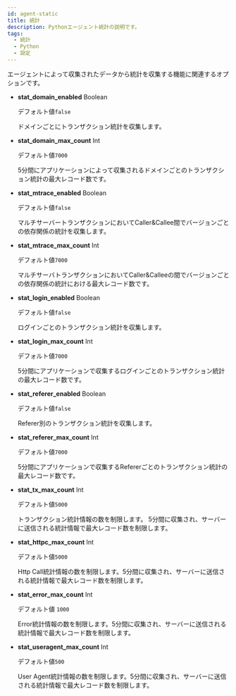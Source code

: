 ```yaml
---
id: agent-static
title: 統計
description: Pythonエージェント統計の説明です。
tags:
  - 統計
  - Python
  - 設定
---
```


エージェントによって収集されたデータから統計を収集する機能に関連するオプションです。

-   **stat_domain_enabled** <span class='type'>Boolean</span>

    デフォルト値`false`

    ドメインごとにトランザクション統計を収集します。

-   **stat_domain_max_count** <span class='type'>Int</span>

    デフォルト値`7000`

    5分間にアプリケーションによって収集されるドメインごとのトランザクション統計の最大レコード数です。

-   **stat_mtrace_enabled** <span class='type'>Boolean</span>

    デフォルト値`false`

    マルチサーバートランザクションにおいてCaller&Callee間でバージョンごとの依存関係の統計を収集します。

-   **stat_mtrace_max_count** <span class='type'>Int</span>

    デフォルト値`7000`

    マルチサーバトランザクションにおいてCaller&Calleeの間でバージョンごとの依存関係の統計における最大レコード数です。

-   **stat_login_enabled** <span class='type'>Boolean</span>

    デフォルト値`false`

    ログインごとのトランザクション統計を収集します。

-   **stat_login_max_count** <span class='type'>Int</span>

    デフォルト値`7000`

    5分間にアプリケーションで収集するログインごとのトランザクション統計の最大レコード数です。

-   **stat_referer_enabled** <span class='type'>Boolean</span>

    デフォルト値`false`

    Referer別のトランザクション統計を収集します。

-   **stat_referer_max_count** <span class='type'>Int</span>

    デフォルト値`7000`

    5分間にアプリケーションで収集するRefererごとのトランザクション統計の最大レコード数です。

-   **stat_tx_max_count** <span class='type'>Int</span>

    デフォルト値`5000`

    トランザクション統計情報の数を制限します。 5分間に収集され、サーバーに送信される統計情報で最大レコード数を制限します。

-   **stat_httpc_max_count** <span class='type'>Int</span>

    デフォルト値`5000`

    Http Call統計情報の数を制限します。5分間に収集され、サーバーに送信される統計情報で最大レコード数を制限します。

-   **stat_error_max_count** <span class='type'>Int</span>

    デフォルト値 `1000`

    Error統計情報の数を制限します。5分間に収集され、サーバーに送信される統計情報で最大レコード数を制限します。

-   **stat_useragent_max_count** <span class='type'>Int</span>

    デフォルト値`500`

    User Agent統計情報の数を制限します。5分間に収集され、サーバーに送信される統計情報で最大レコード数を制限します。          
